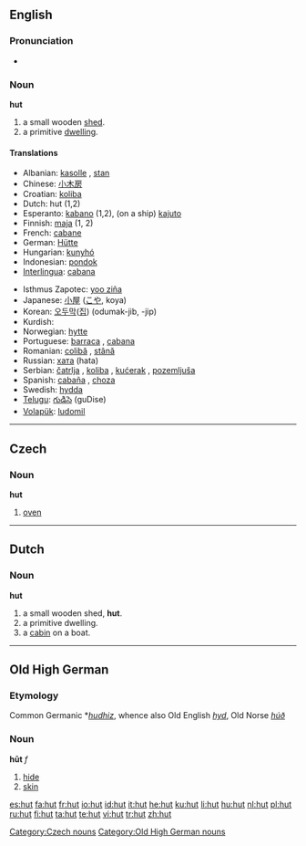 {{see|Hut}}
==English==

===Pronunciation===
*{{audio|en-us-hut.ogg|Audio (US)}}

===Noun===
'''hut'''

# a small wooden [[shed]].
# a primitive [[dwelling]].

====Translations====
{{top}}
*Albanian: [[kasolle]] {{f}}, [[stan]] {{m}}
*Chinese: [[小木房]]
*Croatian: [[koliba]] {{f}}
*Dutch: hut {{f}} (1,2)
*Esperanto: [[kabano]] (1,2), (on a ship) [[kajuto]]
*Finnish: [[maja]] (1, 2)
*French: [[cabane]] {{f}}
*German: [[Hütte]] {{f}}
*Hungarian: [[kunyhó]]
*Indonesian: [[pondok]]
*[[Interlingua]]: [[cabana]]
{{mid}}
*Isthmus Zapotec: [[yoo ziña]]
*Japanese: [[小屋]] ([[こや]], koya)
*Korean: [[오두막]]([[집]]) (odumak-jib, -jip)
*Kurdish: {{KUchar|[[کووخ]]}}
*Norwegian: [[hytte]]
*Portuguese: [[barraca]] {{f}}, [[cabana]] {{f}}
*Romanian: [[colibă]] {{f}}, [[stână]] {{f}}
*Russian: [[хата]] {{f}} (hata)
*Serbian: [[čatrlja]] {{f}}, [[koliba]] {{f}}, [[kućerak]] {{m}}, [[pozemljuša]] {{f}}
*Spanish: [[cabaña]] {{f}}, [[choza]] {{f}}
*Swedish: [[hydda]] {{c}}
*[[Telugu]]: [[గుడిసె]] (guDise)
*[[Volapük]]: [[ludomil]]
{{bottom}}

----

==Czech==



===Noun===
'''hut'''

# [[oven]]

[[Category:Czech nouns]]

----

==Dutch==

===Noun===
'''hut'''

# a small wooden shed, '''hut'''.
# a primitive dwelling.
# a [[cabin]] on a boat.

----

==Old High German==

===Etymology===
Common Germanic *''[[hudhiz]]'', whence also Old English ''[[hyd]]'', Old Norse ''[[húð]]''

===Noun===
'''hūt''' ''f''

# [[hide]]
# [[skin]]

[[Category:Old High German nouns]]

[[es:hut]]
[[fa:hut]]
[[fr:hut]]
[[io:hut]]
[[id:hut]]
[[it:hut]]
[[he:hut]]
[[ku:hut]]
[[li:hut]]
[[hu:hut]]
[[nl:hut]]
[[pl:hut]]
[[ru:hut]]
[[fi:hut]]
[[ta:hut]]
[[te:hut]]
[[vi:hut]]
[[tr:hut]]
[[zh:hut]]